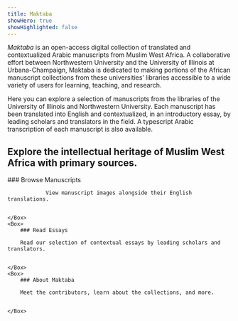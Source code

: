 ```yaml
---
title: Maktaba
showHero: true
showHighlighted: false
---
```



*Maktaba* is an open-access digital collection of translated and contextualized Arabic manuscripts from Muslim West Africa. A collaborative effort between Northwestern University and the University of Illinois at Urbana-Champaign, Maktaba is dedicated to making portions of the African manuscript collections from these universities’ libraries accessible to a wide variety of users for learning, teaching, and research. 

Here you can explore a selection of manuscripts from the libraries of the University of Illinois and Northwestern University. Each manuscript has been translated into English and contextualized, in an introductory essay, by leading scholars and translators in the field. A typescript Arabic transcription of each manuscript is also available.   

## Explore the intellectual heritage of Muslim West Africa with primary sources.   



<Flex gap="3">
	<Box>
		### Browse Manuscripts

                View manuscript images alongside their English translations.


	</Box>
	<Box>
		### Read Essays

		Read our selection of contextual essays by leading scholars and translators.


	</Box>
	<Box>
		### About Maktaba

		Meet the contributors, learn about the collections, and more.


	</Box>
</Flex>

